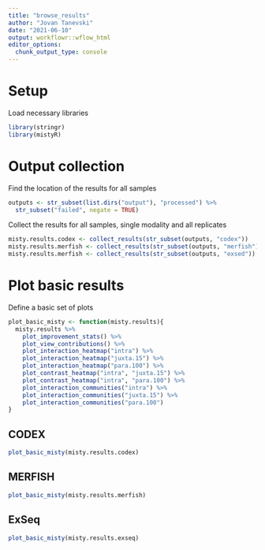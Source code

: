 ```yaml
---
title: "browse_results"
author: "Jovan Tanevski"
date: "2021-06-10"
output: workflowr::wflow_html
editor_options:
  chunk_output_type: console
---
```


# Setup

Load necessary libraries

```r
library(stringr)
library(mistyR)
```

# Output collection

Find the location of the results for all samples

```r
outputs <- str_subset(list.dirs("output"), "processed") %>% 
  str_subset("failed", negate = TRUE)
```

Collect the results for all samples, single modality and all replicates

```r
misty.results.codex <- collect_results(str_subset(outputs, "codex"))
misty.results.merfish <- collect_results(str_subset(outputs, "merfish"))
misty.results.merfish <- collect_results(str_subset(outputs, "exsed"))
```

# Plot basic results

Define a basic set of plots

```r
plot_basic_misty <- function(misty.results){
  misty.results %>%
    plot_improvement_stats() %>%
    plot_view_contributions() %>%
    plot_interaction_heatmap("intra") %>%
    plot_interaction_heatmap("juxta.15") %>%
    plot_interaction_heatmap("para.100") %>%
    plot_contrast_heatmap("intra", "juxta.15") %>%
    plot_contrast_heatmap("intra", "para.100") %>%
    plot_interaction_communities("intra") %>%
    plot_interaction_communities("juxta.15") %>%
    plot_interaction_communities("para.100")
}
```   

## CODEX

```r
plot_basic_misty(misty.results.codex)
```

## MERFISH

```r
plot_basic_misty(misty.results.merfish)
```

## ExSeq

```r
plot_basic_misty(misty.results.exseq)
```

